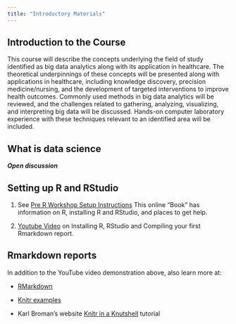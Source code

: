 ```yaml
---
title: "Introductory Materials"
---
```


## Introduction to the Course

This course will describe the concepts underlying the field of study identified as big data analytics along with its application in healthcare. The theoretical underpinnings of these concepts will be presented along with applications in healthcare, including knowledge discovery, precision medicine/nursing, and the development of targeted interventions to improve health outcomes. Commonly used methods in big data analytics will be reviewed, and the challenges related to gathering, analyzing, visualizing, and interpreting big data will be discussed. Hands-on computer laboratory experience with these techniques relevant to an identified area will be included.

## What is data science

_**Open discussion**_

## Setting up R and RStudio

1. See [Pre R Workshop Setup Instructions](https://melindahiggins2000.gitbooks.io/a-series-of-r-workshops/content/preWorkshop/index.html) This online "Book" has information on R, installing R and RStudio, and places to get help.

2. [Youtube Video](https://www.youtube.com/watch?v=MsV5dJ2reQ4) on Installing R, RStudio and Compiling your first Rmarkdown report.

## Rmarkdown reports

In addition to the YouTube video demonstration above, also learn more at:

* [RMarkdown](http://rmarkdown.rstudio.com/index.html)

* [Knitr examples](http://yihui.name/knitr/demo/showcase/)

* Karl Broman's website [Knitr in a Knutshell](http://kbroman.org/knitr_knutshell/) tutorial





